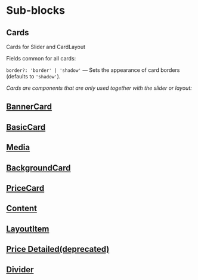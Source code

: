 
<Meta title="Documentation/Sub Blocks"/>

# Sub-blocks

## <a name="cards">Cards</a>

Cards for Slider and CardLayout

Fields common for all cards:

`border?: 'border' | 'shadow'` — Sets the appearance of card borders (defaults to `'shadow'`).

_Cards are components that are only used together with the slider or layout:_

## [BannerCard](?path=/story/blocks-banner--docs&viewMode=docs)

## [BasicCard](?path=/story/components-cards-basiccard--docs&viewMode=docs)

## [Media](?path=/story/blocks-media--docs&viewMode=docs)

## [BackgroundCard](?path=/story/components-cards-backgroundcard--docs&viewMode=docs)

## [PriceCard](?path=/story/components-cards-pricecard--docs&viewMode=docs)

## [Content](?path=/story/components-content--docs&viewMode=docs)

## [LayoutItem](?path=/story/components-layoutitem--docs&viewMode=docs)

## [Price Detailed(deprecated)](?path=/story/components-cards-pricedetailed--marked-list&viewMode=docs)

## [Divider](?path=/story/components-divider--docs&viewMode=docs)
